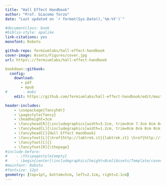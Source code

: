 ```yaml
--- 
title: "Hall Effect Handbook"
author: "Prof. Giacomo Torzo"
date: "Last updated on `r format(Sys.Date(),'%m-%Y')`"

#documentclass: book
#biblio-style: apalike
link-citations: yes
monofont: Roboto

github-repo: fermiumlabs/hall-effect-handbook
cover-image: Assets/Figures/cover.jpg
url: https\://fermiumlabs/hall-effect-handbook

bookdown::gitkook:
  config:
    download: 
       - pdf
       - epub
#       - mobi
    edit: https://github.com/fermiumlabs/hall-effect-handbook/edit/master/%s

header-includes:
    - \usepackage{fancyhdr}
    - \pagestyle{fancy}
    - \headheight=3cm
    - \fancyhead[R]{\includegraphics[width=3.2cm, trim=0cm 7.3cm 0cm 0cm]{Assets/Template/logo.eps} } 
    - \fancyhead[L]{\includegraphics[width=1.2cm, trim=0cm 0cm 0cm 0cm]{Assets/Template/logo_labtrek.eps}  }
    - \fancyhead[C]{Hall Effect Handbook}
    - \fancyfoot[L]{\href{http://labtrek.it}{labtrek.it} \href{http://fermiumlabs.com}{fermiumlabs.com} }
    - \fancyfoot[C]{}
    - \fancyfoot[R]{\thepage}
#include-before:
#    - \thispagestyle{empty}
#    - \begin{center}\includegraphics[height=8cm]{Assets/Template/cover.jpg}\end{center}
#mainfont: Roboto
#fontsize: 12pt
geometry: [top=1pt, bottom=5cm, left=2.1cm, right=2.1cm]
---
```

\newpage

<!--
Copyright (C)  2016  Labtrek srl & Fermium LABS srl.
Permission is granted to copy, distribute and/or modify this document under the terms of the GNU Free Documentation License, Version 1.3 or any later version published by the Free Software Foundation;
with the Invariant Sections being "Authorship", Front-Cover Texts, and one Back-Cover Text: "This manual was written by and for Labtrek srl and Fermium LABS srl".
A copy of the license is included in the section entitled "GNUFree Documentation License".
-->
